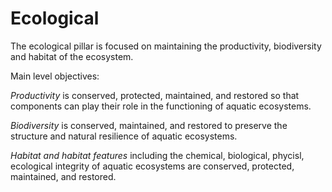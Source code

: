# Ecological {-}

 The ecological pillar is focused on maintaining the productivity, biodiversity and habitat of the ecosystem.
 
 Main level objectives:
 
*Productivity* is conserved, protected, maintained, and restored so that components can play their role in the functioning of aquatic ecosystems.

*Biodiversity* is conserved, maintained, and restored to preserve the structure and natural resilience of aquatic ecosystems.

*Habitat and habitat features* including the chemical, biological, phycisl, ecological integrity of aquatic ecosystems are conserved, protected, maintained, and restored. 

